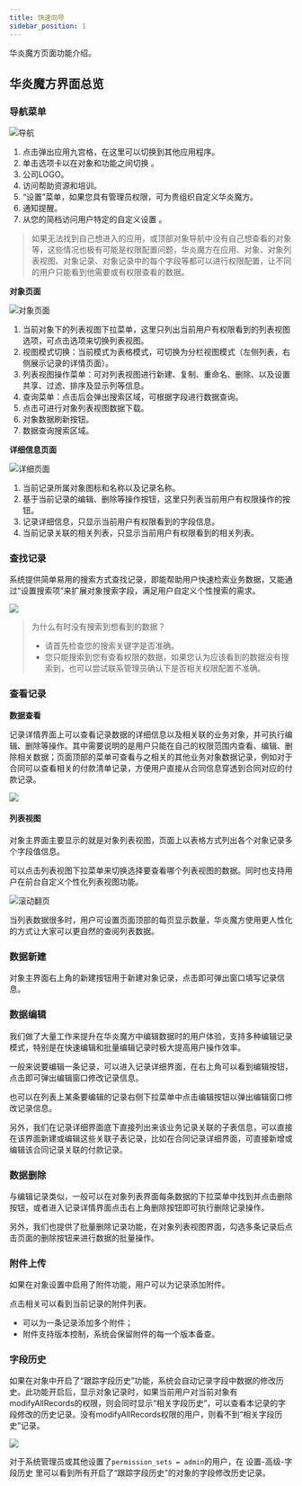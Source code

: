 ```yaml
---
title: 快速向导
sidebar_position: 1
---
```


华炎魔方页面功能介绍。

## 华炎魔方界面总览

### 导航菜单

![导航](/../static/img/zh-CN/navigate.png)

1. 点击弹出应用九宫格，在这里可以切换到其他应用程序。
2. 单击选项卡以在对象和功能之间切换 。
3. 公司LOGO。
4. 访问帮助资源和培训。
5. “设置”菜单，如果您具有管理员权限，可为贵组织自定义华炎魔方。
6. 通知提醒。
7. 从您的简档访问用户特定的自定义设置 。

> 如果无法找到自己想进入的应用，或顶部对象导航中没有自己想查看的对象等，这些情况也极有可能是权限配置问题，华炎魔方在应用、对象、对象列表视图、对象记录、对象记录中的每个字段等都可以进行权限配置，让不同的用户只能看到他需要或有权限查看的数据。


**对象页面**

 ![对象页面](/../static/img/zh-CN/listviews.png)

1. 当前对象下的列表视图下拉菜单，这里只列出当前用户有权限看到的列表视图选项，可点击选项来切换列表视图。
2. 视图模式切换：当前模式为表格模式，可切换为分栏视图模式（左侧列表，右侧展示记录的详情页面）。
3. 列表视图操作菜单：可对列表视图进行新建、复制、重命名、删除、以及设置共享、过滤、排序及显示列等信息。
4. 查询菜单：点击后会弹出搜索区域，可根据字段进行数据查询。
5. 点击可进行对象列表视图数据下载。
6. 对象数据刷新按钮。
7. 数据查询搜索区域。


**详细信息页面**

 ![详细页面](/../static/img/zh-CN/record_detail.png)

1. 当前记录所属对象图标和名称以及记录名称。
2. 基于当前记录的编辑、删除等操作按钮，这里只列表当前用户有权限操作的按钮。
3. 记录详细信息，只显示当前用户有权限看到的字段信息。
4. 当前记录关联的相关列表，只显示当前用户有权限看到的相关列表。

### 查找记录

系统提供简单易用的搜索方式查找记录，即能帮助用户快速检索业务数据，又能通过“设置搜索项”来扩展对象搜索字段，满足用户自定义个性搜索的需求。

 ![](/../static/img/zh-CN/search_records.gif)



> 为什么有时没有搜索到想看到的数据？
>
> * 请首先检查您的搜索关键字是否准确。
> * 您只能搜索到您有查看权限的数据，如果您认为应该看到的数据没有搜索到，也可以尝试联系管理员确认下是否相关权限配置不准确。

### 查看记录

**数据查看**

记录详情界面上可以查看记录数据的详细信息以及相关联的业务对象，并可执行编辑、删除等操作。其中需要说明的是用户只能在自己的权限范围内查看、编辑、删除相关数据；页面顶部的菜单可查看与之相关的其他业务对象数据记录，例如对于合同可以查看相关的付款清单记录，方便用户直接从合同信息穿透到合同对应的付款记录。

 ![](/../static/img/zh-CN/record_related.png)

#### 列表视图

对象主界面主要显示的就是对象列表视图，页面上以表格方式列出各个对象记录多个字段值信息。

可以点击列表视图下拉菜单来切换选择要查看哪个列表视图的数据。同时也支持用户在前台自定义个性化列表视图功能。

 ![滚动翻页](/../static/img/zh-CN/create_listviews.gif)

当列表数据很多时，用户可设置页面顶部的每页显示数量，华炎魔方使用更人性化的方式让大家可以更自然的查阅列表数据。


### 数据新建

对象主界面右上角的新建按钮用于新建对象记录，点击即可弹出窗口填写记录信息。

<!--华炎魔方提供了复制新建功能，只要先在列表上勾选需要复制的记录然后再点击右上角的新建按钮即可，借助该功能大家可以很方便的快速创建出有大量相同或类似数据的记录。-->


### 数据编辑

我们做了大量工作来提升在华炎魔方中编辑数据时的用户体验，支持多种编辑记录模式，特别是在快速编辑和批量编辑记录时极大提高用户操作效率。

一般来说要编辑一条记录，可以进入记录详细界面，在右上角可以看到编辑按钮，点击即可弹出编辑窗口修改记录信息。

也可以在列表上某条要编辑的记录右侧下拉菜单中点击编辑按钮以弹出编辑窗口修改记录信息。


另外，我们在记录详细界面底下直接列出来该业务记录关联的子表信息，可以直接在该界面新建或编辑这些关联子表记录，比如在合同记录详细界面，可直接新增或编辑该合同记录关联的付款记录。

<!--华炎魔方在传统编辑功能基础上增加了一些快速和批量编辑记录的方式来提高编辑效率，下面让我们来了解这些特色功能。-->

### 数据删除

与编辑记录类似，一般可以在对象列表界面每条数据的下拉菜单中找到并点击删除按钮，或者进入记录详情界面点击右上角删除按钮即可执行删除记录操作。

另外，我们也提供了批量删除记录功能，在对象列表视图界面，勾选多条记录后点击页面的删除按钮来进行数据的批量操作。


### 附件上传

如果在对象设置中启用了附件功能，用户可以为记录添加附件。

点击相关可以看到当前记录的附件列表。

* 可以为一条记录添加多个附件；
* 附件支持版本控制，系统会保留附件的每一个版本备查。

### 字段历史

如果在对象中开启了“跟踪字段历史”功能，系统会自动记录字段中数据的修改历史。此功能开启后，显示对象记录时，如果当前用户对当前对象有modifyAllRecords的权限，则会同时显示“相关字段历史”，可以查看本记录的字段修改的历史记录。没有modifyAllRecords权限的用户，则看不到“相关字段历史”记录。


 ![](/../static/img/zh-CN/audit_records.png)

对于系统管理员或其他设置了`permission_sets = admin`的用户，在 设置-高级-字段历史 里可以看到所有开启了“跟踪字段历史”的对象的字段修改历史记录。
